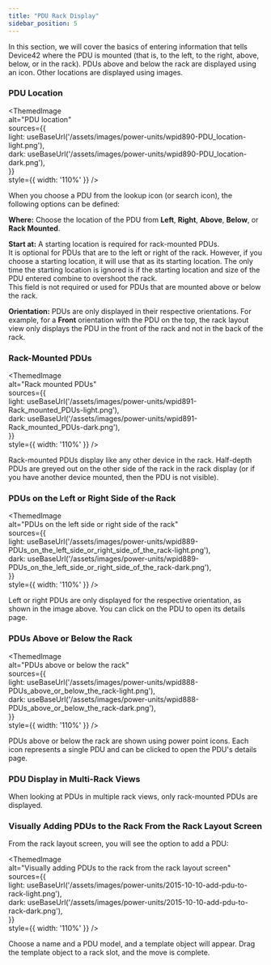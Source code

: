 ```yaml
---
title: "PDU Rack Display"
sidebar_position: 5
---
```



In this section, we will cover the basics of entering information that tells Device42 where the PDU is mounted (that is, to the left, to the right, above, below, or in the rack). PDUs above and below the rack are displayed using an icon. Other locations are displayed using images.

### PDU Location

<ThemedImage   
  alt="PDU location"   
  sources={{     
    light: useBaseUrl('/assets/images/power-units/wpid890-PDU_location-light.png'),     
    dark: useBaseUrl('/assets/images/power-units/wpid890-PDU_location-dark.png'),   
  }}   
  style={{ width: '110%' }} 
/>

When you choose a PDU from the lookup icon (or search icon), the following options can be defined:

**Where:** Choose the location of the PDU from **Left**, **Right**, **Above**, **Below**, or **Rack Mounted**.

**Start at:** A starting location is required for rack-mounted PDUs.  
It is optional for PDUs that are to the left or right of the rack. However, if you choose a starting location, it will use that as its starting location. The only time the starting location is ignored is if the starting location and size of the PDU entered combine to overshoot the rack.  
This field is not required or used for PDUs that are mounted above or below the rack.

**Orientation:** PDUs are only displayed in their respective orientations. For example, for a **Front** orientation with the PDU on the top, the rack layout view only displays the PDU in the front of the rack and not in the back of the rack.

### Rack-Mounted PDUs

<ThemedImage   
  alt="Rack mounted PDUs"   
  sources={{     
    light: useBaseUrl('/assets/images/power-units/wpid891-Rack_mounted_PDUs-light.png'),     
    dark: useBaseUrl('/assets/images/power-units/wpid891-Rack_mounted_PDUs-dark.png'),   
  }}   
  style={{ width: '110%' }} 
/>

Rack-mounted PDUs display like any other device in the rack. Half-depth PDUs are greyed out on the other side of the rack in the rack display (or if you have another device mounted, then the PDU is not visible).

### PDUs on the Left or Right Side of the Rack

<ThemedImage   
  alt="PDUs on the left side or right side of the rack"   
  sources={{     
    light: useBaseUrl('/assets/images/power-units/wpid889-PDUs_on_the_left_side_or_right_side_of_the_rack-light.png'),     
    dark: useBaseUrl('/assets/images/power-units/wpid889-PDUs_on_the_left_side_or_right_side_of_the_rack-dark.png'),   
  }}   
  style={{ width: '110%' }} 
/>

Left or right PDUs are only displayed for the respective orientation, as shown in the image above. You can click on the PDU to open its details page.

### PDUs Above or Below the Rack

<ThemedImage   
  alt="PDUs above or below the rack"   
  sources={{     
    light: useBaseUrl('/assets/images/power-units/wpid888-PDUs_above_or_below_the_rack-light.png'),     
    dark: useBaseUrl('/assets/images/power-units/wpid888-PDUs_above_or_below_the_rack-dark.png'),   
  }}   
  style={{ width: '110%' }} 
/>

PDUs above or below the rack are shown using power point icons. Each icon represents a single PDU and can be clicked to open the PDU's details page.

### PDU Display in Multi-Rack Views

When looking at PDUs in multiple rack views, only rack-mounted PDUs are displayed.

### Visually Adding PDUs to the Rack From the Rack Layout Screen

From the rack layout screen, you will see the option to add a PDU:

<ThemedImage   
  alt="Visually adding PDUs to the rack from the rack layout screen"   
  sources={{     
    light: useBaseUrl('/assets/images/power-units/2015-10-10-add-pdu-to-rack-light.png'),     
    dark: useBaseUrl('/assets/images/power-units/2015-10-10-add-pdu-to-rack-dark.png'),   
  }}   
  style={{ width: '110%' }} 
/>

Choose a name and a PDU model, and a template object will appear. Drag the template object to a rack slot, and the move is complete.
